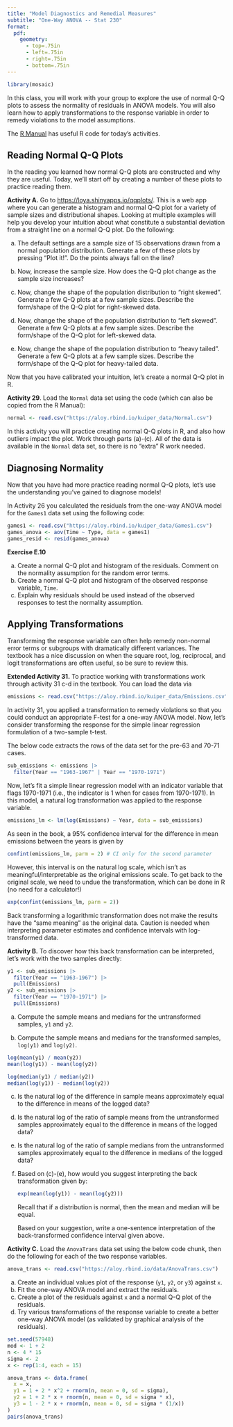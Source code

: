 ```yaml
---
title: "Model Diagnostics and Remedial Measures"
subtitle: "One-Way ANOVA -- Stat 230"
format:
  pdf:
    geometry:
      - top=.75in
      - left=.75in
      - right=.75in
      - bottom=.75in
---
```


```r
library(mosaic)
```


<!-- # Overview of R Markdown files -->

In this class, you will work with your group to explore the use of normal Q-Q plots to assess the normality of residuals in ANOVA models. You will also learn how to apply transformations to the response variable in order to remedy violations to the model assumptions.

The [R Manual](https://stat230.github.io/r-manual-kuiper/02-chapter02.html) has useful R code for today's activities.


## Reading Normal Q-Q Plots

In the reading you learned how normal Q-Q plots are constructed and why they are useful. Today, we'll start off by creating a number of these plots to practice reading them. 


**Activity A.** Go to  [https://loya.shinyapps.io/qqplots/](https://loya.shinyapps.io/qqplots/). This is a web app where you can generate a histogram and normal Q-Q plot for a variety of sample sizes and distributional shapes. Looking at multiple examples will help you develop your intuition about what constitute a substantial deviation from a straight line on a normal Q-Q plot. Do the following:

(a) The default settings are a sample size of 15 observations drawn from a normal population distribution. Generate a few of these plots by pressing "Plot it!". Do the points always fall on the line? 

(b) Now, increase the sample size. How does the Q-Q plot change as the sample size increases?

(c) Now, change the shape of the population distribution to "right skewed". Generate a few Q-Q plots at a few sample sizes. Describe the form/shape of the Q-Q plot for right-skewed data.

(d) Now, change the shape of the population distribution to "left skewed". Generate a few Q-Q plots at a few sample sizes. Describe the form/shape of the Q-Q plot for left-skewed data.

(e) Now, change the shape of the population distribution to "heavy tailed". Generate a few Q-Q plots at a few sample sizes. Describe the form/shape of the Q-Q plot for heavy-tailed data.

Now that you have calibrated your intuition, let's create a normal Q-Q plot in R.

**Activity 29**. Load the `Normal` data set using the code (which can also be copied from the R Manual):

```r
normal <- read.csv("https://aloy.rbind.io/kuiper_data/Normal.csv")
```

In this activity you will practice creating normal Q-Q plots in R, and also how outliers impact the plot. Work through parts (a)-(c). All of the data is available in the `Normal` data set, so there is no "extra" R work needed. 

## Diagnosing Normality

Now that you have had more practice reading normal Q-Q plots, let's use the understanding you've gained to diagnose models!


In Activity 26 you calculated the residuals from the one-way ANOVA model for the `Games1` data set using the following code:

```r
games1 <- read.csv("https://aloy.rbind.io/kuiper_data/Games1.csv")
games_anova <- aov(Time ~ Type, data = games1)
games_resid <- resid(games_anova)
```

**Exercise E.10**

(a) Create a normal Q-Q plot and histogram of the residuals. Comment on the normality assumption for the random error terms.
(b) Create a normal Q-Q plot and histogram of the observed response variable, `Time`.
(c) Explain why residuals should be used instead of the observed responses to test the normality assumption.



## Applying Transformations

Transforming the response variable can often help remedy non-normal error terms or subgroups with dramatically different variances. The textbook has a nice discussion on when the square root, log, reciprocal, and logit transformations are often useful, so be sure to review this.

**Extended Activity 31.** To practice working with transformations work through activity 31 c-d in the textbook. You can load the data via

```r
emissions <- read.csv("https://aloy.rbind.io/kuiper_data/Emissions.csv")
```


In activity 31, you applied a transformation to remedy violations so that you could conduct an appropriate F-test for a one-way ANOVA model. Now, let's consider transforming the response for the simple linear regression formulation of a two-sample t-test. 

The below code extracts the rows of the data set for the pre-63 and 70-71 cases.

```r
sub_emissions <- emissions |> 
  filter(Year == "1963-1967" | Year == "1970-1971")
```

Now, let's fit a simple linear regression model with an indicator variable that flags 1970-1971 (i.e., the indicator is 1 when for cases from 1970-1971). In this model, a natural log transformation was applied to the response variable.

```r
emissions_lm <- lm(log(Emissions) ~ Year, data = sub_emissions)
```

As seen in the book, a 95% confidence interval for the difference in mean emissions between the years is given by

```r
confint(emissions_lm, parm = 2) # CI only for the second parameter
```

However, this interval is on the natural log scale, which isn't as meaningful/interpretable as the original emissions scale. To get back to the original scale, we need to undue the transformation, which can be done in R (no need for a calculator!)

```r
exp(confint(emissions_lm, parm = 2))
```

::: {.callout-caution}
Back transforming a logarithmic transformation does not make the results have the "same meaning" as the original data. Caution is needed when interpreting parameter estimates and confidence intervals with log-transformed data.
:::

**Activity B.** To discover how this back transformation can be interpreted, let's work with the two samples directly:

```r
y1 <- sub_emissions |> 
  filter(Year == "1963-1967") |> 
  pull(Emissions)
y2 <- sub_emissions |> 
  filter(Year == "1970-1971") |>
  pull(Emissions)
```

(a) Compute the sample means and medians for the untransformed samples, `y1` and `y2`.

(b) Compute the sample means and medians for the transformed samples, `log(y1)` and `log(y2)`.

```r
log(mean(y1) / mean(y2))
mean(log(y1)) - mean(log(y2))

log(median(y1) / median(y2))
median(log(y1)) - median(log(y2))
```

(c) Is the natural log of the difference in sample means approximately equal to the difference in means of the logged data?

(d) Is the natural log of the ratio of sample means from the untransformed samples approximately equal to the difference in means of the logged data?

(e) Is the natural log of the ratio of sample medians from the untransformed samples approximately equal to the difference in medians of the logged data?

(f) Based on (c)-(e), how would you suggest interpreting the back transformation given by:

    ```r
exp(mean(log(y1)) - mean(log(y2)))
```

    Recall that if a distribution is normal, then the mean and median will be equal. 
    
    Based on your suggestion, write a one-sentence interpretation of the back-transformed confidence interval given above.





**Activity C.** Load the `AnovaTrans` data set using the below code chunk, then do the following for each of the two response variables.

```r
anova_trans <- read.csv("https://aloy.rbind.io/data/AnovaTrans.csv")
```


(a) Create an individual values plot of the response (`y1`, `y2`, or `y3`) against `x`. 
(b) Fit the one-way ANOVA model and extract the residuals.
(c) Create a plot of the residuals against `x` and a normal Q-Q plot of the residuals.
(d) Try various transformations of the response variable to create a better one-way ANOVA model (as validated by graphical analysis of the residuals).

```r
set.seed(57948)
mod <- 1 + 2
n <- 4 * 15
sigma <- 2
x <- rep(1:4, each = 15)

anova_trans <- data.frame(
  x = x,
  y1 = 1 + 2 * x^2 + rnorm(n, mean = 0, sd = sigma),
  y2 = 1 + 2 * x + rnorm(n, mean = 0, sd = sigma * x),
  y3 = 1 - 2 * x + rnorm(n, mean = 0, sd = sigma * (1/x))
)
pairs(anova_trans)
```



